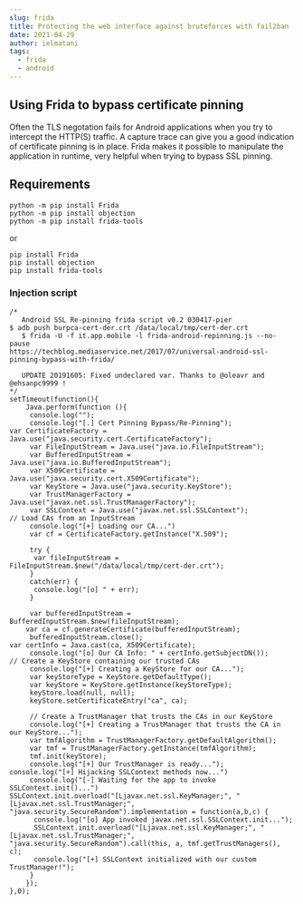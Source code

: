 ```yaml
---
slug: frida
title: Protecting the web interface against bruteforces with fail2ban
date: 2021-04-29
author: ielmatani
tags:
  - frida
  - android
---
```


## Using Frida to bypass certificate pinning
Often the TLS negotation fails for Android applications when you try to intercept the HTTP(S) traffic. A capture trace can give you a good indication of certificate pinning is in place. 
Frida makes it possible to manipulate the application in runtime, very helpful when trying to bypass SSL pinning.

## Requirements


```
python -m pip install Frida
python -m pip install objection
python -m pip install frida-tools
```
or
```
pip install Frida
pip install objection
pip install frida-tools
```

### Injection script
```
/* 
   Android SSL Re-pinning frida script v0.2 030417-pier
$ adb push burpca-cert-der.crt /data/local/tmp/cert-der.crt
   $ frida -U -f it.app.mobile -l frida-android-repinning.js --no-pause
https://techblog.mediaservice.net/2017/07/universal-android-ssl-pinning-bypass-with-frida/
   
   UPDATE 20191605: Fixed undeclared var. Thanks to @oleavr and @ehsanpc9999 !
*/
setTimeout(function(){
    Java.perform(function (){
     console.log("");
     console.log("[.] Cert Pinning Bypass/Re-Pinning");
var CertificateFactory = Java.use("java.security.cert.CertificateFactory");
     var FileInputStream = Java.use("java.io.FileInputStream");
     var BufferedInputStream = Java.use("java.io.BufferedInputStream");
     var X509Certificate = Java.use("java.security.cert.X509Certificate");
     var KeyStore = Java.use("java.security.KeyStore");
     var TrustManagerFactory = Java.use("javax.net.ssl.TrustManagerFactory");
     var SSLContext = Java.use("javax.net.ssl.SSLContext");
// Load CAs from an InputStream
     console.log("[+] Loading our CA...")
     var cf = CertificateFactory.getInstance("X.509");
     
     try {
      var fileInputStream = FileInputStream.$new("/data/local/tmp/cert-der.crt");
     }
     catch(err) {
      console.log("[o] " + err);
     }
     
     var bufferedInputStream = BufferedInputStream.$new(fileInputStream);
    var ca = cf.generateCertificate(bufferedInputStream);
     bufferedInputStream.close();
var certInfo = Java.cast(ca, X509Certificate);
     console.log("[o] Our CA Info: " + certInfo.getSubjectDN());
// Create a KeyStore containing our trusted CAs
     console.log("[+] Creating a KeyStore for our CA...");
     var keyStoreType = KeyStore.getDefaultType();
     var keyStore = KeyStore.getInstance(keyStoreType);
     keyStore.load(null, null);
     keyStore.setCertificateEntry("ca", ca);
     
     // Create a TrustManager that trusts the CAs in our KeyStore
     console.log("[+] Creating a TrustManager that trusts the CA in our KeyStore...");
     var tmfAlgorithm = TrustManagerFactory.getDefaultAlgorithm();
     var tmf = TrustManagerFactory.getInstance(tmfAlgorithm);
     tmf.init(keyStore);
     console.log("[+] Our TrustManager is ready...");
console.log("[+] Hijacking SSLContext methods now...")
     console.log("[-] Waiting for the app to invoke SSLContext.init()...")
SSLContext.init.overload("[Ljavax.net.ssl.KeyManager;", "[Ljavax.net.ssl.TrustManager;", "java.security.SecureRandom").implementation = function(a,b,c) {
      console.log("[o] App invoked javax.net.ssl.SSLContext.init...");
      SSLContext.init.overload("[Ljavax.net.ssl.KeyManager;", "[Ljavax.net.ssl.TrustManager;", "java.security.SecureRandom").call(this, a, tmf.getTrustManagers(), c);
      console.log("[+] SSLContext initialized with our custom TrustManager!");
     }
    });
},0);
```
